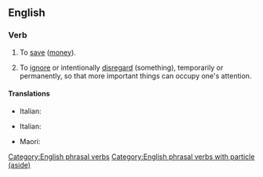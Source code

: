 ==English==

===Verb===
{{en-verb|puts aside|putting aside|put aside}}

# {{lb|en|transitive}} To [[save]] ([[money]]).
#: {{ux|en|I try to '''put''' a few dollars '''aside''' each week, just in case I need money in an emergency.}}
# {{lb|en|transitive}} To [[ignore]] or intentionally [[disregard]] (something), temporarily or permanently, so that more important things can occupy one's attention.
#: {{ux|en|Let's '''put''' our differences '''aside''' for the moment, and get this project finished.}}

====Translations====
{{trans-top|save money}}
* Italian: {{t|it|mettere da parte}}
{{trans-mid}}
{{trans-bottom}}

{{trans-top|ignore or intentionally disregard}}
* Italian: {{t|it|mettere da parte}}
{{trans-mid}}
* Maori: {{t|mi|tīkape}}
{{trans-bottom}}

[[Category:English phrasal verbs]]
[[Category:English phrasal verbs with particle (aside)]]